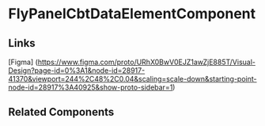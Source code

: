 <!-- fly-panel-cbt-data-element.stories.mdx -->


<Meta title="QTD Components/evaluation/training-issues/training-issues-create-wizard/training-issues-drivers-and-training/fly-panel-cbt-data-element/README" component={FlyPanelCbtDataElementComponent} />

# FlyPanelCbtDataElementComponent

<ArgsTable of={FlyPanelCbtDataElementComponent} />

## Links

[Figma] (https://www.figma.com/proto/URhX0BwV0EJZ1awZjE885T/Visual-Design?page-id=0%3A1&node-id=28917-41370&viewport=244%2C48%2C0.04&scaling=scale-down&starting-point-node-id=28917%3A40925&show-proto-sidebar=1)

## Related Components
